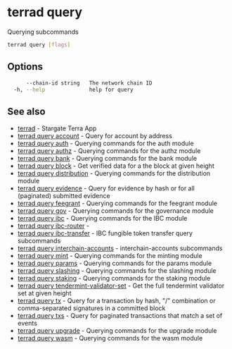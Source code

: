# terrad query

Querying subcommands

```sh Terrad
terrad query [flags]
```

## Options

```sh Terrad
      --chain-id string   The network chain ID
  -h, --help              help for query
```

## See also

* [terrad](terrad.mdx)	 - Stargate Terra App
* [terrad query account](terrad_query_account.mdx)	 - Query for account by address
* [terrad query auth](terrad_query_auth.mdx)	 - Querying commands for the auth module
* [terrad query authz](terrad_query_authz.mdx)	 - Querying commands for the authz module
* [terrad query bank](terrad_query_bank.mdx)	 - Querying commands for the bank module
* [terrad query block](terrad_query_block.mdx)	 - Get verified data for a the block at given height
* [terrad query distribution](terrad_query_distribution.mdx)	 - Querying commands for the distribution module
* [terrad query evidence](terrad_query_evidence.mdx)	 - Query for evidence by hash or for all (paginated) submitted evidence
* [terrad query feegrant](terrad_query_feegrant.mdx)	 - Querying commands for the feegrant module
* [terrad query gov](terrad_query_gov.mdx)	 - Querying commands for the governance module
* [terrad query ibc](terrad_query_ibc.mdx)	 - Querying commands for the IBC module
* [terrad query ibc-router](terrad_query_ibc-router.mdx)	 - 
* [terrad query ibc-transfer](terrad_query_ibc-transfer.mdx)	 - IBC fungible token transfer query subcommands
* [terrad query interchain-accounts](terrad_query_interchain-accounts.mdx)	 - interchain-accounts subcommands
* [terrad query mint](terrad_query_mint.mdx)	 - Querying commands for the minting module
* [terrad query params](terrad_query_params.mdx)	 - Querying commands for the params module
* [terrad query slashing](terrad_query_slashing.mdx)	 - Querying commands for the slashing module
* [terrad query staking](terrad_query_staking.mdx)	 - Querying commands for the staking module
* [terrad query tendermint-validator-set](terrad_query_tendermint-validator-set.mdx)	 - Get the full tendermint validator set at given height
* [terrad query tx](terrad_query_tx.mdx)	 - Query for a transaction by hash, "<addr>/<seq>" combination or comma-separated signatures in a committed block
* [terrad query txs](terrad_query_txs.mdx)	 - Query for paginated transactions that match a set of events
* [terrad query upgrade](terrad_query_upgrade.mdx)	 - Querying commands for the upgrade module
* [terrad query wasm](terrad_query_wasm.mdx)	 - Querying commands for the wasm module



